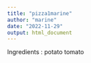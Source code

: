 ```yaml
---
title: "pizza1marine"
author: "marine"
date: "2022-11-29"
output: html_document
---
```


Ingredients :
potato
tomato




